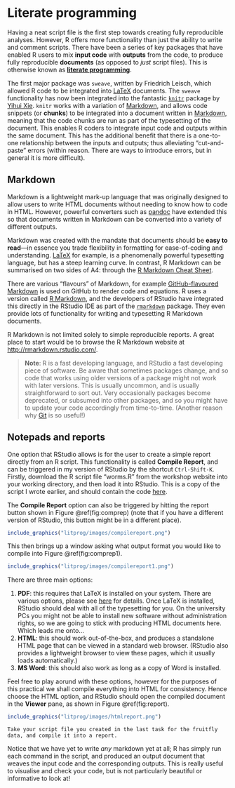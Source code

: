 # Literate programming

Having a neat script file is the first step towards creating fully reproducible analyses. However, R offers more functionality than just the ability to write and comment scripts. There have been a series of key packages that have enabled R users to mix **input code** with **outputs** from the code, to produce fully reproducible **documents** (as opposed to *just* script files). This is otherwise known as [**literate programming**](https://cran.r-project.org/web/views/ReproducibleResearch.html).

The first major package was `sweave`, written by Friedrich Leisch, which allowed R code to be integrated into [LaTeX](https://www.latex-project.org/) documents. The `sweave` functionality has now been integrated into the fantastic [`knitr`](https://yihui.name/knitr/) package by [Yihui Xie](https://yihui.name/en/). `knitr` works with a variation of [Markdown](https://en.wikipedia.org/wiki/Markdown), and allows code snippets (or **chunks**) to be integrated into a document written in [Markdown](https://en.wikipedia.org/wiki/Markdown), meaning that the code chunks are run as part of the typesetting of the document. This enables R coders to integrate input code and outputs within the same document. This has the additional benefit that there is a one-to-one relationship between the inputs and outputs; thus alleviating "cut-and-paste" errors (within reason. There are ways to introduce errors, but in general it is more difficult).

## Markdown

Markdown is a lightweight mark-up language that was originally designed to allow users to write HTML documents without needing to know how to code in HTML. However, powerful converters such as [pandoc](http://pandoc.org/) have extended this so that documents written in Markdown can be converted into a variety of different outputs.

Markdown was created with the mandate that documents should be **easy to read**---in essence you trade flexibility in formatting for ease-of-coding and understanding. [LaTeX](https://www.latex-project.org/) for example, is a phenomenally powerful typesetting language, but has a steep learning curve. In contrast, R Markdown can be summarised on two sides of A4: through the [R Markdown Cheat Sheet](https://www.rstudio.com/wp-content/uploads/2016/03/rmarkdown-cheatsheet-2.0.pdf). 

There are various "flavours" of Markdown, for example [GitHub-flavoured Markdown](https://guides.github.com/features/mastering-markdown/) is used on GitHub to render code and equations. R uses a version called [R Markdown](http://rmarkdown.rstudio.com/), and the developers of RStudio have integrated this directly in the RStudio IDE as part of the [`rmarkdown`](https://cran.r-project.org/web/packages/rmarkdown/index.html) package. They even provide lots of functionality for writing and typesetting R Markdown documents.

R Markdown is not limited solely to simple reproducible reports. A great place to start would be to browse the R Markdown website at [http://rmarkdown.rstudio.com/](http://rmarkdown.rstudio.com/).

> **Note**: R is a fast developing language, and RStudio a fast developing piece of software. Be aware that sometimes packages change, and so code that works using older versions of a package might not work with later versions. This is usually uncommon, and is usually straightforward to sort out. Very occasionally packages become deprecated, or subsumed into other packages, and so you might have to update your code accordingly from time-to-time. (Another reason why [Git](https://git-scm.com/) is so useful!) 

## Notepads and reports

One option that RStudio allows is for the user to create a simple report directly from an R script. This functionality is called **Compile Report**, and can be triggered in my version of RStudio by the shortcut `Ctrl-Shift-K`. Firstly, download the R script file "worms.R" from the workshop website into your working directory, and then load it into RStudio. This is a copy of the script I wrote earlier, and should contain the code [here](#wormscript).

The **Compile Report** option can also be triggered by hitting the report button shown in Figure \@ref(fig:comprep) (note that if you have a different version of RStudio, this button might be in a different place).

```r
include_graphics("litprog/images/compilereport.png")
```

This then brings up a window asking what output format you would like to compile into Figure \@ref(fig:comprep1).

```r
include_graphics("litprog/images/compilereport1.png")
```

There are three main options:

1. **PDF**: this requires that LaTeX is installed on your system. There are various options, please see [here](https://www.latex-project.org/get/) for details. Once LaTeX is installed, RStudio should deal with all of the typesetting for you. On the university PCs you might not be able to install new software without administration rights, so we are going to stick with producing HTML documents here. Which leads me onto...
2. **HTML**: this should work out-of-the-box, and produces a standalone HTML page that can be viewed in a standard web browser. (RStudio also provides a lightweight browser to view these pages, which it usually loads automatically.)
3. **MS Word**: this should also work as long as a copy of Word is installed. 

Feel free to play aorund with these options, however for the purposes of this practical we shall compile everything into HTML for consistency. Hence choose the HTML option, and RStudio should open the compiled document in the **Viewer** pane, as shown in Figure \@ref(fig:report).

```r
include_graphics("litprog/images/htmlreport.png")
```

```task
Take your script file you created in the last task for the fruitfly data, and compile it into a report.
```

Notice that we have yet to write *any* markdown yet at all; R has simply run each command in the script, and produced an output document that weaves the input code and the corresponding outputs. This is really useful to visualise and check your code, but is not particularly beautiful or informative to look at!
